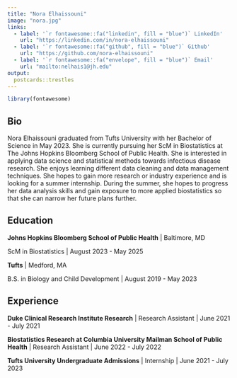 ```yaml
---
title: "Nora Elhaissouni"
image: "nora.jpg"
links:
  - label: '`r fontawesome::fa("linkedin", fill = "blue")` LinkedIn'
    url: "https://linkedin.com/in/nora-elhaissouni"
  - label: '`r fontawesome::fa("github", fill = "blue")` Github'
    url: "https://github.com/nora-elhaissouni"
  - label: '`r fontawesome::fa("envelope", fill = "blue")` Email'
    url: "mailto:nelhais1@jh.edu"
output:
  postcards::trestles
---
```

```r
library(fontawesome)
```
## Bio

Nora Elhaissouni graduated from Tufts University with her Bachelor of Science in May 2023. She is currently pursuing her ScM in Biostatistics at The Johns Hopkins Bloomberg School of Public Health. She is interested in applying data science and statistical methods towards infectious disease research. She enjoys learning different data cleaning and data management techniques. She hopes to gain more research or industry experience and is looking for a summer internship. During the summer, she hopes to progress her data analysis skills and gain exposure to more applied biostatistics so that she can narrow her future plans further.

## Education

**Johns Hopkins Bloomberg School of Public Health** | Baltimore, MD

ScM in Biostatistics | August 2023 - May 2025

**Tufts** | Medford, MA

B.S. in Biology and Child Development | August 2019 - May 2023

## Experience

**Duke Clinical Research Institute Research** | Research Assistant | June 2021 - July 2021

**Biostatistics Research at Columbia University Mailman School of Public Health** | Research Assistant | June 2022 - July 2022

**Tufts University Undergraduate Admissions** | Internship | June 2021 - July 2023



